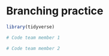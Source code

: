 # Branching practice

```r
library(tidyverse)
```


```r
# Code team member 1
```


```r
# Code team member 2
```